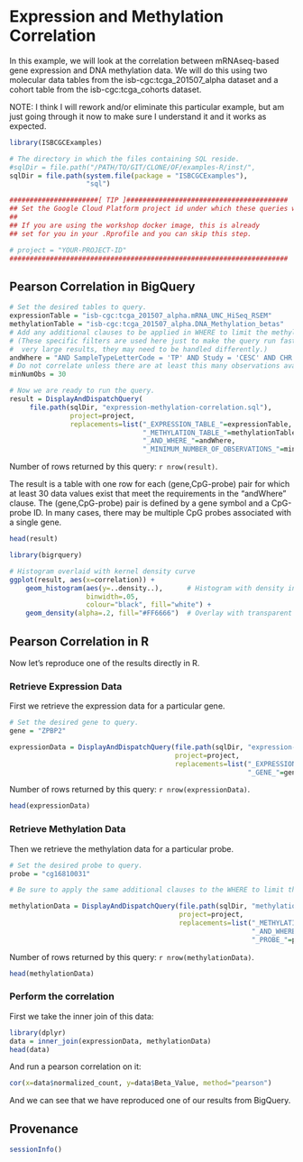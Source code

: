 # Expression and Methylation Correlation

In this example, we will look at the correlation between mRNAseq-based gene expression and DNA methylation data.  We will do this using two molecular data tables from the isb-cgc:tcga_201507_alpha dataset and a cohort table from the isb-cgc:tcga_cohorts dataset.

NOTE: I think I will rework and/or eliminate this particular example, but am just going through it now to make sure I understand it and it works as expected.

```r
library(ISBCGCExamples)

# The directory in which the files containing SQL reside.
#sqlDir = file.path("/PATH/TO/GIT/CLONE/OF/examples-R/inst/", 
sqlDir = file.path(system.file(package = "ISBCGCExamples"),
                   "sql")
```

```r
######################[ TIP ]########################################
## Set the Google Cloud Platform project id under which these queries will run.
## 
## If you are using the workshop docker image, this is already
## set for you in your .Rprofile and you can skip this step.

# project = "YOUR-PROJECT-ID"
#####################################################################
```

## Pearson Correlation in BigQuery

```r
# Set the desired tables to query.
expressionTable = "isb-cgc:tcga_201507_alpha.mRNA_UNC_HiSeq_RSEM"
methylationTable = "isb-cgc:tcga_201507_alpha.DNA_Methylation_betas"
# Add any additional clauses to be applied in WHERE to limit the methylation data further.
# (These specific filters are used here just to make the query run faster.  If a query returns
#  very large results, they may need to be handled differently.)
andWhere = "AND SampleTypeLetterCode = 'TP' AND Study = 'CESC' AND CHR = '9'"
# Do not correlate unless there are at least this many observations available:
minNumObs = 30

# Now we are ready to run the query.
result = DisplayAndDispatchQuery(
     file.path(sqlDir, "expression-methylation-correlation.sql"),
               project=project,
               replacements=list("_EXPRESSION_TABLE_"=expressionTable,
                                 "_METHYLATION_TABLE_"=methylationTable,
                                 "_AND_WHERE_"=andWhere,
                                 "_MINIMUM_NUMBER_OF_OBSERVATIONS_"=minNumObs))
```
Number of rows returned by this query: `r nrow(result)`.

The result is a table with one row for each (gene,CpG-probe) pair for which at least 30 data values exist that meet the requirements in the "andWhere" clause.  The (gene,CpG-probe) pair is defined by a gene symbol and a CpG-probe ID.  In many cases, there may be multiple CpG probes associated with a single gene.

```r
head(result)
```

```r
library(bigrquery)

# Histogram overlaid with kernel density curve
ggplot(result, aes(x=correlation)) + 
    geom_histogram(aes(y=..density..),      # Histogram with density instead of count on y-axis
                   binwidth=.05,
                   colour="black", fill="white") +
    geom_density(alpha=.2, fill="#FF6666")  # Overlay with transparent density plot
```

## Pearson Correlation in R

Now let's reproduce one of the results directly in R.

### Retrieve Expression Data

First we retrieve the expression data for a particular gene.
```r
# Set the desired gene to query.
gene = "ZPBP2"

expressionData = DisplayAndDispatchQuery(file.path(sqlDir, "expression-data.sql"),
                                         project=project,
                                         replacements=list("_EXPRESSION_TABLE_"=expressionTable,
                                                           "_GENE_"=gene))
```
Number of rows returned by this query: `r nrow(expressionData)`.

```r
head(expressionData)
```

### Retrieve Methylation Data

Then we retrieve the methylation data for a particular probe.

```r
# Set the desired probe to query.
probe = "cg16810031"

# Be sure to apply the same additional clauses to the WHERE to limit the methylation data further.

methylationData = DisplayAndDispatchQuery(file.path(sqlDir, "methylation-data.sql"),
                                          project=project,
                                          replacements=list("_METHYLATION_TABLE_"=methylationTable,
                                                            "_AND_WHERE_"=andWhere,
                                                            "_PROBE_"=probe))
```

Number of rows returned by this query: `r nrow(methylationData)`.

```r
head(methylationData)
```

### Perform the correlation

First we take the inner join of this data:
```r
library(dplyr)
data = inner_join(expressionData, methylationData)
head(data)
```

And run a pearson correlation on it:
```r
cor(x=data$normalized_count, y=data$Beta_Value, method="pearson")
```

And we can see that we have reproduced one of our results from BigQuery.

## Provenance
```r
sessionInfo()
```
